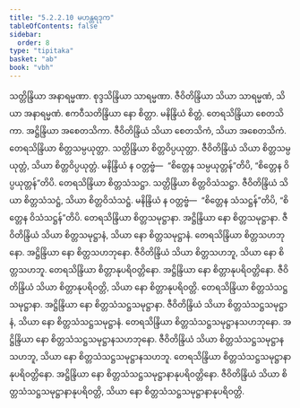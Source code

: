 ```yaml
---
title: "5.2.2.10 မဟန္တရဒုက"
tableOfContents: false
sidebar:
  order: 8
type: "tipitaka"
basket: "ab"
book: "vbh"
---
```



<DynamicBreadcrumb />

<Paragraph number="926" book="vbh">
သတ္တိန္ဒြိယာ အနာရမ္မဏာ. စုဒ္ဒသိန္ဒြိယာ သာရမ္မဏာ. ဇီဝိတိန္ဒြိယာ သိယာ သာရမ္မဏံ, သိယာ အနာရမ္မဏံ. ဧကဝီသတိန္ဒြိယာ နော စိတ္တာ. မနိန္ဒြိယံ စိတ္တံ. တေရသိန္ဒြိယာ စေတသိကာ. အဋ္ဌိန္ဒြိယာ အစေတသိကာ. ဇီဝိတိန္ဒြိယံ သိယာ စေတသိကံ, သိယာ အစေတသိကံ. တေရသိန္ဒြိယာ စိတ္တသမ္ပယုတ္တာ. သတ္တိန္ဒြိယာ စိတ္တဝိပ္ပယုတ္တာ. ဇီဝိတိန္ဒြိယံ သိယာ စိတ္တသမ္ပယုတ္တံ, သိယာ စိတ္တဝိပ္ပယုတ္တံ. မနိန္ဒြိယံ န ဝတ္တဗ္ဗံ—  “စိတ္တေန သမ္ပယုတ္တန်”တိပိ, “စိတ္တေန ဝိပ္ပယုတ္တန်”တိပိ.
</Paragraph>

<Paragraph number="927" book="vbh">
တေရသိန္ဒြိယာ စိတ္တသံသဋ္ဌာ. သတ္တိန္ဒြိယာ စိတ္တဝိသံသဋ္ဌာ. ဇီဝိတိန္ဒြိယံ သိယာ စိတ္တသံသဋ္ဌံ, သိယာ စိတ္တဝိသံသဋ္ဌံ. မနိန္ဒြိယံ န ဝတ္တဗ္ဗံ—  “စိတ္တေန သံသဋ္ဌန်”တိပိ, “စိတ္တေန ဝိသံသဋ္ဌန်”တိပိ. တေရသိန္ဒြိယာ စိတ္တသမုဋ္ဌာနာ. အဋ္ဌိန္ဒြိယာ နော စိတ္တသမုဋ္ဌာနာ. ဇီဝိတိန္ဒြိယံ သိယာ စိတ္တသမုဋ္ဌာနံ, သိယာ နော စိတ္တသမုဋ္ဌာနံ.
</Paragraph>

<Paragraph number="928" book="vbh">
တေရသိန္ဒြိယာ စိတ္တသဟဘုနော. အဋ္ဌိန္ဒြိယာ နော စိတ္တသဟဘုနော. ဇီဝိတိန္ဒြိယံ သိယာ စိတ္တသဟဘူ, သိယာ နော စိတ္တသဟဘူ. တေရသိန္ဒြိယာ စိတ္တာနုပရိဝတ္တိနော. အဋ္ဌိန္ဒြိယာ နော စိတ္တာနုပရိဝတ္တိနော. ဇီဝိတိန္ဒြိယံ သိယာ စိတ္တာနုပရိဝတ္တိ, သိယာ နော စိတ္တာနုပရိဝတ္တိ.
</Paragraph>

<Paragraph number="929" book="vbh">
တေရသိန္ဒြိယာ စိတ္တသံသဋ္ဌသမုဋ္ဌာနာ. အဋ္ဌိန္ဒြိယာ နော စိတ္တသံသဋ္ဌသမုဋ္ဌာနာ. ဇီဝိတိန္ဒြိယံ သိယာ စိတ္တသံသဋ္ဌသမုဋ္ဌာနံ, သိယာ နော စိတ္တသံသဋ္ဌသမုဋ္ဌာနံ. တေရသိန္ဒြိယာ စိတ္တသံသဋ္ဌသမုဋ္ဌာနသဟဘုနော. အဋ္ဌိန္ဒြိယာ နော စိတ္တသံသဋ္ဌသမုဋ္ဌာနသဟဘုနော. ဇီဝိတိန္ဒြိယံ သိယာ စိတ္တသံသဋ္ဌသမုဋ္ဌာနသဟဘူ, သိယာ နော စိတ္တသံသဋ္ဌသမုဋ္ဌာနသဟဘူ. တေရသိန္ဒြိယာ စိတ္တသံသဋ္ဌသမုဋ္ဌာနာနုပရိဝတ္တိနော. အဋ္ဌိန္ဒြိယာ နော စိတ္တသံသဋ္ဌသမုဋ္ဌာနာနုပရိဝတ္တိနော. ဇီဝိတိန္ဒြိယံ သိယာ စိတ္တသံသဋ္ဌသမုဋ္ဌာနာနုပရိဝတ္တိ, သိယာ နော စိတ္တသံသဋ္ဌသမုဋ္ဌာနာနုပရိဝတ္တိ.
</Paragraph>